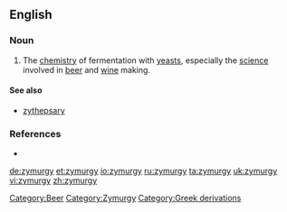 ==English==

===Noun===
{{en-noun|-}}

# The [[chemistry]] of fermentation with [[yeast]]s, especially the [[science]] involved in [[beer]] and [[wine]] making.

====See also====
*[[zythepsary]]

===References===
*{{R:Webster 1913}}

[[Category:Beer]]
[[Category:Zymurgy]]
[[Category:Greek derivations]]

[[de:zymurgy]]
[[et:zymurgy]]
[[io:zymurgy]]
[[ru:zymurgy]]
[[ta:zymurgy]]
[[uk:zymurgy]]
[[vi:zymurgy]]
[[zh:zymurgy]]